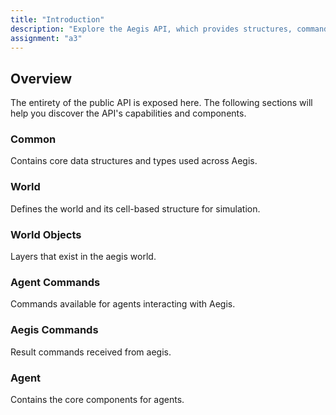 ```yaml
---
title: "Introduction"
description: "Explore the Aegis API, which provides structures, commands, and functionality for interacting with the world."
assignment: "a3"
---
```


## Overview

The entirety of the public API is exposed here. The following sections will help you discover
the API's capabilities and components.

### Common

Contains core data structures and types used across Aegis.

<Attribute 
  name="AgentID"
  type="Class" 
  description="A data structure for uniquely identifying an agent."
/>

<Attribute 
  name="AgentIDList"
  type="Class" 
  description="A data structure to store AgentIDs."
/>

<Attribute 
  name="Direction"
  type="Enum" 
  description="Enum representing different cardinal and intercardinal directions."
/>

<Attribute 
  name="LifeSignals"
  type="Class" 
  description="A data structure for organizing and accessing life signal readings."
/>

<Attribute 
  name="Location"
  type="Class" 
  description="Represents a location in the world."
/>

### World

Defines the world and its cell-based structure for simulation.

<Attribute 
  name="World"
  type="Class" 
  description="Represents a 2D grid of cells."
/>

<Attribute 
  name="Cell"
  type="Class" 
  description="Represents a cell in the world."
/>

<Attribute 
  name="CellInfo"
  type="Class" 
  description="Represents the information of a cell in the world."
/>

### World Objects

Layers that exist in the aegis world.

<Attribute 
  name="Rubble"
  type="WorldObject" 
  description="Represents a rubble layer in a cell."
/>

### Agent Commands

Commands available for agents interacting with Aegis.

<Attribute 
  name="End Turn"
  type="AgentCommand" 
  description="Represents a command that allows an agent to tell the server it is done with its turn."
/>

<Attribute 
  name="Move"
  type="AgentCommand" 
  description="Represents a command for an agent to move in a specified direction."
/>

<Attribute 
  name="Observe"
  type="AgentCommand" 
  description="Represents a command for an agent to observe a cell in the world."
/>

<Attribute 
  name="Predict"
  type="AgentCommand" 
  description="Represents a command to make a prediction."
/>

<Attribute 
  name="Save Surv"
  type="AgentCommand" 
  description="Represents a command for an agent to save a survivor."
/>

<Attribute 
  name="Send Message"
  type="AgentCommand" 
  description="Represents a command for an agent to send a message to other agents."
/>

<Attribute 
  name="Sleep"
  type="AgentCommand" 
  description="Represents a command for an agent to move in a specified direction."
/>

<Attribute 
  name="Team Dig"
  type="AgentCommand" 
  description="Represents a command for an agent to dig rubble."
/>

### Aegis Commands

Result commands received from aegis.

<Attribute 
  name="Observe Result"
  type="AegisCommand" 
  description="Represents the result of observing a cell."
/>

<Attribute 
  name="Predict Result"
  type="AegisCommand" 
  description="Represents the result of an agent's prediction."
/>

<Attribute 
  name="Save Surv Result"
  type="AegisCommand" 
  description="Represents the result of saving a survivor."
/>

<Attribute 
  name="Send Message Result"
  type="AegisCommand" 
  description="Represents a message that came from another agent."
/>

### Agent

Contains the core components for agents.

<Attribute 
  name="AgentController"
  type="Class" 
  description="An interface for controlling an agent and interacting with the Aegis system."
/>
